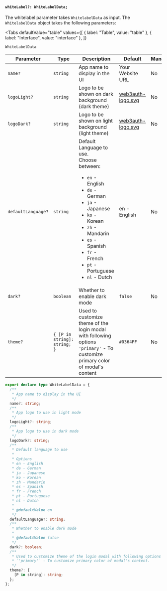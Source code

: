 
#### `whiteLabel?: WhiteLabelData;`

The whitelabel parameter takes `WhitelabelData` as input. The `WhitelabelData` object takes the following parameters:

<Tabs
  defaultValue="table"
  values={[
    { label: "Table", value: "table" },
    { label: "Interface", value: "interface" },
  ]}
>

<TabItem value="table">

`WhiteLabelData`

| Parameter          | Type                         | Description                                                                                                                                                                                                                                                             | Default                                                           | Mandatory |
| ------------------ | ---------------------------- | ----------------------------------------------------------------------------------------------------------------------------------------------------------------------------------------------------------------------------------------------------------------------- | ----------------------------------------------------------------- | --------- |
| `name?`            | `string`                     | App name to display in the UI                                                                                                                                                                                                                                           | Your Website URL                                                  | No        |
| `logoLight?`       | `string`                     | Logo to be shown on dark background (dark theme)                                                                                                                                                                                                                        | [web3auth-logo.svg](https://images.web3auth.io/web3auth-logo.svg) | No        |
| `logoDark?`        | `string`                     | Logo to be shown on light background (light theme)                                                                                                                                                                                                                      | [web3auth-logo.svg](https://images.web3auth.io/web3auth-logo.svg) | No        |
| `defaultLanguage?` | `string`                     | Default Language to use. <br/> Choose between: <ul><li>`en` - English</li><li>`de` - German</li><li>`ja` - Japanese</li><li>`ko` - Korean</li><li>`zh` - Mandarin</li><li>`es` - Spanish</li><li>`fr` - French</li><li>`pt` - Portuguese</li><li>`nl` - Dutch</li></ul> | en - English                                                      | No        |
| `dark?`            | `boolean`                    | Whether to enable dark mode                                                                                                                                                                                                                                             | `false`                                                           | No        |
| `theme?`           | `{ [P in string]: string; }` | Used to customize theme of the login modal with following options <br /> `'primary'` - To customize primary color of modal's content                                                                                                                                    | `#0364FF`                                                         | No        |

</TabItem>

<TabItem value="interface">

```ts
export declare type WhiteLabelData = {
  /**
   * App name to display in the UI
   */
  name?: string;
  /**
   * App logo to use in light mode
   */
  logoLight?: string;
  /**
   * App logo to use in dark mode
   */
  logoDark?: string;
  /**
   * Default language to use
   *
   * Options
   * en - English
   * de - German
   * ja - Japanese
   * ko - Korean
   * zh - Mandarin
   * es - Spanish
   * fr - French
   * pt - Portuguese
   * nl - Dutch
   *
   * @defaultValue en
   */
  defaultLanguage?: string;
  /**
   * Whether to enable dark mode
   *
   * @defaultValue false
   */
  dark?: boolean;
  /**
   * Used to customize theme of the login modal with following options
   * `'primary'` - To customize primary color of modal's content.
   */
  theme?: {
    [P in string]: string;
  };
};
```

</TabItem>

</Tabs>
